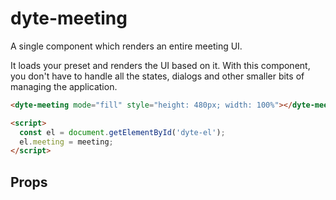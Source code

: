 # dyte-meeting

A single component which renders an entire meeting UI.

It loads your preset and renders the UI based on it.
With this component, you don't have to handle all the states,
dialogs and other smaller bits of managing the application.

```html
<dyte-meeting mode="fill" style="height: 480px; width: 100%"></dyte-meeting>

<script>
  const el = document.getElementById('dyte-el');
  el.meeting = meeting;
</script>
```

## Props

<PropsTable of="dyte-meeting" />
